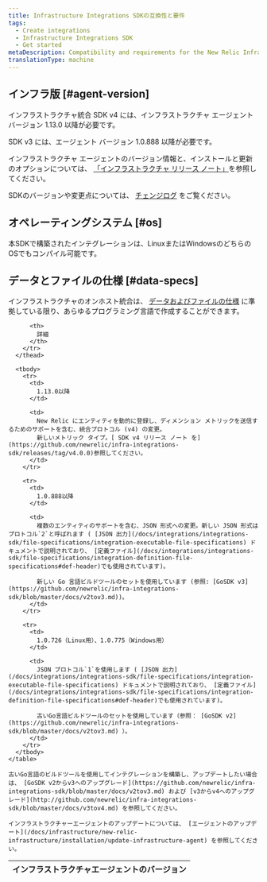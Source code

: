 ```yaml
---
title: Infrastructure Integrations SDKの互換性と要件
tags:
  - Create integrations
  - Infrastructure Integrations SDK
  - Get started
metaDescription: Compatibility and requirements for the New Relic Infrastructure Integration SDK.
translationType: machine
---
```


## インフラ版 [#agent-version]

インフラストラクチャ統合 SDK v4 には、インフラストラクチャ エージェント バージョン 1.13.0 以降が必要です。

SDK v3 には、エージェント バージョン 1.0.888 以降が必要です。

インフラストラクチャ エージェントのバージョン情報と、インストールと更新のオプションについては、 [「インフラストラクチャ リリース ノート」](/docs/release-notes/infrastructure-release-notes/infrastructure-agent-release-notes)を参照してください。

SDKのバージョンや変更点については、 [チェンジログ](#change-log) をご覧ください。

## オペレーティングシステム [#os]

本SDKで構築されたインテグレーションは、LinuxまたはWindowsのどちらのOSでもコンパイル可能です。

## データとファイルの仕様 [#data-specs]

インフラストラクチャのオンホスト統合は、 [データおよびファイルの仕様](/docs/infrastructure/integrations-sdk/get-started/create-activate-infrastructure-integration) に準拠している限り、あらゆるプログラミング言語で作成することができます。

<CollapserGroup>
  <Collapser
    id="change-log"
    title="SDKのバージョン変更"
  >
    <table>
      <thead>
        <tr>
          <th style={{ width: "200px" }}>
            インフラストラクチャエージェントのバージョン
          </th>

          <th>
            詳細
          </th>
        </tr>
      </thead>

      <tbody>
        <tr>
          <td>
            1.13.0以降
          </td>

          <td>
            New Relic にエンティティを動的に登録し、ディメンション メトリックを送信するためのサポートを含む、統合プロトコル (v4) の変更。  
            新しいメトリック タイプ。[ SDK v4 リリース ノート を](https://github.com/newrelic/infra-integrations-sdk/releases/tag/v4.0.0)参照してください。
          </td>
        </tr>

        <tr>
          <td>
            1.0.888以降
          </td>

          <td>
            複数のエンティティのサポートを含む、JSON 形式への変更。新しい JSON 形式はプロトコル`2`と呼ばれます ( [JSON 出力](/docs/integrations/integrations-sdk/file-specifications/integration-executable-file-specifications) ドキュメントで説明されており、 [定義ファイル](/docs/integrations/integrations-sdk/file-specifications/integration-definition-file-specifications#def-header)でも使用されています)。

            新しい Go 言語ビルドツールのセットを使用しています (参照: [GoSDK v3](https://github.com/newrelic/infra-integrations-sdk/blob/master/docs/v2tov3.md))。
          </td>
        </tr>

        <tr>
          <td>
            1.0.726（Linux用）、1.0.775（Windows用）
          </td>

          <td>
            JSON プロトコル`1`を使用します ( [JSON 出力](/docs/integrations/integrations-sdk/file-specifications/integration-executable-file-specifications) ドキュメントで説明されており、 [定義ファイル](/docs/integrations/integrations-sdk/file-specifications/integration-definition-file-specifications#def-header)でも使用されています)。

            古いGo言語ビルドツールのセットを使用しています（参照： [GoSDK v2](https://github.com/newrelic/infra-integrations-sdk/blob/master/docs/v2tov3.md) ）。
          </td>
        </tr>
      </tbody>
    </table>

    古いGo言語のビルドツールを使用してインテグレーションを構築し、アップデートしたい場合は、 [GoSDK v2からv3へのアップグレード](https://github.com/newrelic/infra-integrations-sdk/blob/master/docs/v2tov3.md) および [v3からv4へのアップグレード](http://github.com/newrelic/infra-integrations-sdk/blob/master/docs/v3tov4.md) を参照してください。

    インフラストラクチャーエージェントのアップデートについては、 [エージェントのアップデート](/docs/infrastructure/new-relic-infrastructure/installation/update-infrastructure-agent) を参照してください。
  </Collapser>
</CollapserGroup>